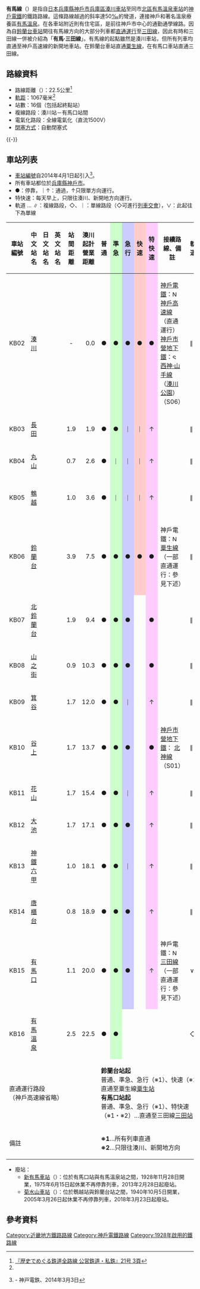 {{expand|time=2014-01-31T14:20:05+00:00}}
{{NoteTA
|G1=Unit
|G2=Transport
}}
{{Infobox 鐵道路線
|日文原名 = 有馬線
|平假名 = ありません
|羅馬拼音 = Arima sen
|路線名稱 = [[File:Kobe_rallway_logo_mark.svg|25px]] 有馬線
|路線顏色 = #e70012
|圖片 = Shintetsu6000series01.JPG
|圖片大小 = 300px
|圖片說明 = 鈴蘭台站停車中的6000系
|國家 = {{JPN}}
|所在地 = [[兵庫縣|兵庫縣]][[神戶市|神戶市]][[兵庫區|兵庫區]]、[[長田區|長田區]]、[[北區_(神戶市)|北區]]
|起點 = [[湊川站|湊川站]]
|終點 = [[有馬溫泉站|有馬溫泉站]]
|路線記號 = [[File:Number_prefix_Kobe_Railway.svg|21px]] KB
|站數 = 16個（另有1个已废止車站）
|通車 = 1928年11月28日
|擁有者 = [[神戶電鐵|神戶有馬電氣鐵道→神有三木電氣鐵道→神戶電氣鐵道]]→[[File:Kobe_rallway_logo_mark.svg|20px]] [[神戶電鐵|神戶電鐵]]
|營運者 = [[File:Kobe_rallway_logo_mark.svg|20px]] 神戶電鐵
|車輛基地 = {{link-ja|鈴蘭台車輛基地|鈴蘭台車両基地}}
|使用車輛 = 參見[[神戶電鐵#車輛|神戶電鐵#車輛]]
|路線距離 = 22.5公里
|軌距 = 1,067毫米（[[窄軌|窄軌]]）
|軌道數量 = [[複線鐵路|複線]]（湊川－有馬口）<br />[[單線鐵路|單線]]（有馬口－有馬溫泉）
|電氣化方式 = [[直流電|直流電]]1,500 [[伏特|V]] [[高架電纜|高架電纜]]
|閉塞方式 = 
|保安裝置 = 神鐵型[[自動列車停止裝置|ATS]]
|最高速度 = 
|路線圖 = Kobe Electric Railway Linemap.svg
}}
{{神戶電鐵RDT/有馬線}}
'''有馬線'''（{{jpn|j=有馬線|hg=ありません|rm=Arima sen|f=y}}）是指自[[日本|日本]][[兵庫縣|兵庫縣]][[神戶市|神戶市]][[兵庫區|兵庫區]][[湊川車站|湊川車站]]至同市[[北區_(神戶市)|北區]][[有馬溫泉車站|有馬溫泉車站]]的[[神戶電鐵|神戶電鐵]]的鐵路路線。這條路線越過{{link-ja|六甲山地|六甲山地}}的斜率達50[[千分比|‰]]的彎道，連接神戶和著名溫泉療養區[[有馬溫泉|有馬溫泉]]。在各車站附近則有住宅區，是前往神戶市中心的通勤通學線路。因為自[[鈴蘭台車站|鈴蘭台車站]]開往有馬線方向的大部分列車都[[直通運行|直通運行]]至[[神戶電鐵三田線|三田線]]，因此有時和三田線一併被介紹為「'''有馬·三田線'''」。有馬線的起點雖然是湊川車站，但所有列車均直通至神戶高速線的新開地車站。在鈴蘭台車站直通[[粟生線|粟生線]]，在有馬口車站直通三田線。

== 路線資料 ==
* 路線距離（{{link-ja|營業距離|営業キロ}}）：22.5公里<ref name="sone14 3">[[#sone14|『歴史でめぐる鉄道全路線 公営鉄道・私鉄』21号 3頁]]</ref>
* [[軌距|軌距]]：1067毫米<ref name="sone14 3"/>
* 站數：16個（包括起終點站）
* 複線路段：湊川站－有馬口站間
* 電氣化路段：全線電氣化（直流1500V）
* [[閉塞_(鐵路)|閉塞方式]]：自動閉塞式

{{-}}
== 車站列表 ==
* [[車站編號|車站編號]]自2014年4月1日起引入<ref>{{PDFlink|[http://www.shintetsu.co.jp/release/2013/140303.pdf 全駅に駅ナンバリングを導入します]}} - 神戸電鉄、2014年3月3日</ref>。
* 所有車站都位於[[兵庫縣|兵庫縣]][[神戶市|神戶市]]。
* ●：停靠，｜↑：通過，↑只限單方向運行。
* 特快速：每天早上，只限往湊川、新開地方向運行。
* 軌道 … ∥：複線路段，◇、｜：單線路段（◇可進行[[列車交會|列車交會]]），∨：此起往下為單線
{| class="wikitable" rules="all"
|-
!style="width:3em;"|車站編號
!style="width:5em;"|中文站名
!style="width:5em;"|日文站名
!style="width:5em;"|英文站名
!style="width:2.5em;"|站間距離
!style="width:3em;"|湊川起計<br />營業距離
!style="width:1em;"|普通
!style="background-color: #cfc; width: 1em;"|準急
!style="background-color: #ccf; width: 1em;"|急行
!style="background-color: #fcc; width: 1em;"|快速
!style="background-color: #fcf; width: 1em;"|特快速
!接續路線、備註
!style="width:1em;"|軌道
!style="width:5em;"|所在地
|-
!KB02
|[[湊川站|湊川]]
|{{lang|ja|湊川}}
|{{lang|en|Minatogawa}}
|style="text-align: center;"|-
|style="text-align: right;"|0.0
|style="text-align: center;"|●
|style="text-align: center; background-color: #cfc;"|●
|style="text-align: center; background-color: #ccf;"|●
|style="text-align: center; background-color: #fcc;"|●
|style="text-align: center; background-color: #fcf;"|●
|[[神戶電鐵|神戶電鐵]]：[[File:Number_prefix_Kobe_Railway.svg|15px]] [[神戶高速線_(神戶電鐵)|神戶高速線]]（直通運行）<br/>[[神戶市營地下鐵|神戶市營地下鐵]]：[[File:Subway_KobeSeishin.svg|13px]] [[西神·山手線|西神·山手線]]（[[湊川公園站|湊川公園]]）（S06）
|∥
|兵庫區
|-
!KB03
|[[長田站_(神戶電鐵)|長田]]
|{{lang|ja|長田}}
|{{lang|en|Nagata}}
|style="text-align: right;"|1.9
|style="text-align: right;"|1.9
|style="text-align: center;"|●
|style="text-align: center; background-color: #cfc;"|●
|style="text-align: center; background-color: #ccf;"|｜
|style="text-align: center; background-color: #fcc;"|｜
|style="text-align: center; background-color: #fcf;"|↑
| 
|∥
|rowspan="2"|[[長田區|長田區]]
|-
!KB04
|[[丸山站_(兵庫縣)|丸山]]
|{{lang|ja|丸山}}
|{{lang|en|Maruyama}}
|style="text-align: right;"|0.7
|style="text-align: right;"|2.6
|style="text-align: center;"|●
|style="text-align: center; background-color: #cfc;"|｜
|style="text-align: center; background-color: #ccf;"|｜
|style="text-align: center; background-color: #fcc;"|｜
|style="text-align: center; background-color: #fcf;"|↑
| 
|∥
|-
!KB05
|[[鵯越站|鵯越]]
|{{lang|ja|鵯越}}
|{{lang|en|Hiyodorigoe}}
|style="text-align: right;"|1.0
|style="text-align: right;"|3.6
|style="text-align: center;"|●
|style="text-align: center; background-color: #cfc;"|｜
|style="text-align: center; background-color: #ccf;"|｜
|style="text-align: center; background-color: #fcc;"|｜
|style="text-align: center; background-color: #fcf;"|↑
| 
|∥
|兵庫區
|-
!KB06
|[[鈴蘭台站|鈴蘭台]]
|{{lang|ja|鈴蘭台}}
|{{lang|en|Suzurandai}}
|style="text-align: right;"|3.9
|style="text-align: right;"|7.5
|style="text-align: center;"|●
|style="text-align: center; background-color: #cfc;"|●
|style="text-align: center; background-color: #ccf;"|●
|style="text-align: center; background-color: #fcc;"|●
|style="text-align: center; background-color: #fcf;"|●
|神戶電鐵：[[File:Number_prefix_Kobe_Railway.svg|15px]] [[粟生線|粟生線]]（一部直通運行：參見下述）
|∥
|rowspan="11"|[[北區_(神戶市)|北區]]
|-
!KB07
|[[北鈴蘭台站|北鈴蘭台]]
|{{lang|ja|北鈴蘭台}}
|{{lang|en|Kita-Suzurandai}}
|style="text-align: right;"|1.9
|style="text-align: right;"|9.4
|style="text-align: center;"|●
|style="text-align: center; background-color: #cfc;"|●
|style="text-align: center; background-color: #ccf;"|●
| 
|style="text-align: center; background-color: #fcf;"|●
| 
|∥
|-
!KB08
|[[山之街站|山之街]]
|{{lang|ja|山の街}}
|{{lang|en|Yamanomachi}}
|style="text-align: right;"|0.9
|style="text-align: right;"|10.3
|style="text-align: center;"|●
|style="text-align: center; background-color: #cfc;"|●
|style="text-align: center; background-color: #ccf;"|●
| 
|style="text-align: center; background-color: #fcf;"|●
| 
|∥
|-
!KB09
|[[箕谷站|箕谷]]
|{{lang|ja|箕谷}}
|{{lang|en|Minotani}}
|style="text-align: right;"|1.7
|style="text-align: right;"|12.0
|style="text-align: center;"|●
|style="text-align: center; background-color: #cfc;"|●
|style="text-align: center; background-color: #ccf;"|｜
| 
|style="text-align: center; background-color: #fcf;"|↑
| 
|∥
|-
!KB10
|[[谷上站|谷上]]
|{{lang|ja|谷上}}
|{{lang|en|Tanigami}}
|style="text-align: right;"|1.7
|style="text-align: right;"|13.7
|style="text-align: center;"|●
|style="text-align: center; background-color: #cfc;"|●
|style="text-align: center; background-color: #ccf;"|●
| 
|style="text-align: center; background-color: #fcf;"|●
|[[神戶市營地下鐵|神戶市營地下鐵]]：{{Color box2|#fff|S|#01af98|#01af98}} [[北神線|北神線]]（S01）
|∥
|-
!KB11
|[[花山站_(日本)|花山]]
|{{lang|ja|花山}}
|{{lang|en|Hanayama}}
|style="text-align: right;"|1.7
|style="text-align: right;"|15.4
|style="text-align: center;"|●
|style="text-align: center; background-color: #cfc;"|●
|style="text-align: center; background-color: #ccf;"|｜
| 
|style="text-align: center; background-color: #fcf;"|↑
| 
|∥
|-
!KB12
|[[大池站|大池]]
|{{lang|ja|大池}}
|{{lang|en|Ōike}}
|style="text-align: right;"|1.7
|style="text-align: right;"|17.1
|style="text-align: center;"|●
|style="text-align: center; background-color: #cfc;"|●
|style="text-align: center; background-color: #ccf;"|●
| 
|style="text-align: center; background-color: #fcf;"|↑
| 
|∥
|-
!KB13
|[[神鐵六甲站|神鐵六甲]]
|{{lang|ja|神鉄六甲}}
|{{lang|en|Shintetsu Rokkō}}
|style="text-align: right;"|1.0
|style="text-align: right;"|18.1
|style="text-align: center;"|●
|style="text-align: center; background-color: #cfc;"|●
|style="text-align: center; background-color: #ccf;"|｜
| 
|style="text-align: center; background-color: #fcf;"|↑
| 
|∥
|-
!KB14
|[[唐櫃台站|唐櫃台]]
|{{lang|ja|唐櫃台}}
|{{lang|en|Karatodai}}
|style="text-align: right;"|0.8
|style="text-align: right;"|18.9
|style="text-align: center;"|●
|style="text-align: center; background-color: #cfc;"|●
|style="text-align: center; background-color: #ccf;"|●
| 
|style="text-align: center; background-color: #fcf;"|↑
| 
|∥
|-
!KB15
|[[有馬口站|有馬口]]
|{{lang|ja|有馬口}}
|{{lang|en|Arimaguchi}}
|style="text-align: right;"|1.1
|style="text-align: right;"|20.0
|style="text-align: center;"|●
|style="text-align: center; background-color: #cfc;"|●
|style="text-align: center; background-color: #ccf;"|●
| 
|style="text-align: center; background-color: #fcf;"|↑
|神戶電鐵：[[File:Number_prefix_Kobe_Railway.svg|15px]] [[三田線_(神戶電鐵)|三田線]]（一部直通運行：參見下述）
|∨
|-
!KB16
|[[有馬溫泉站|有馬溫泉]]
|{{lang|ja|有馬温泉}}
|{{lang|en|Arima Onsen}}
|style="text-align: right;"|2.5
|style="text-align: right;"|22.5
|style="text-align: center;"|●
|style="text-align: center; background-color: #cfc;"|●
| 
| 
| 
| 
|◇
|-
!colspan="6"|直通運行路段<br />（神戶高速線省略）
|colspan="8"|'''鈴蘭台站起'''<br />普通、準急、急行（※1）、快速（※1）…直通至粟生線[[粟生站|粟生站]]<br />'''有馬口站起'''<br />普通、準急、急行（※1）、特快速（※1・※2）…直通至三田線[[三田站_(兵庫縣)|三田站]]
|-
!colspan="6"|備註
|colspan="8"|'''※1'''…所有列車直通<br />'''※2'''…只限往湊川、新開地方向
|}

*廢站：
**[[新有馬車站|新有馬車站]]（{{lang|ja|新有馬駅}}）：位於有馬口站與有馬溫泉站之間，1928年11月28日開業，1975年6月15日起休業不再停靠列車，2013年2月28日起廢站。
**[[菊水山車站|菊水山車站]]（{{lang|ja|菊水山駅}}）：位於鵯越站與鈴蘭台站之間，1940年10月5日開業，2005年3月26日起休業不再停靠列車，2018年3月23日起廢站。

== 參考資料 ==
{{Reflist}}

{{有馬線·南北線}}
{{京阪神大眾運輸}}
{{DEFAULTSORT:Arima}}
[[Category:近畿地方鐵路路線|Category:近畿地方鐵路路線]]
[[Category:神戶電鐵路線|Category:神戶電鐵路線]]
[[Category:1928年啟用的鐵路線|Category:1928年啟用的鐵路線]]